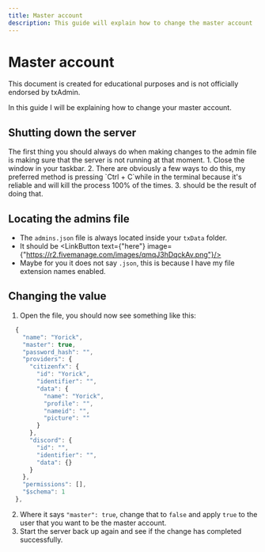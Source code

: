 ```yaml
---
title: Master account
description: This guide will explain how to change the master account
---
```



# Master account

<Callout>
This document is created for educational purposes and is not officially endorsed by txAdmin.
</Callout>

In this guide I will be explaining how to change your master account.

## Shutting down the server

<Callout>
The first thing you should always do when making changes to the admin file is making sure that the server is not running at that moment.
</Callout>

<Steps>
1. Close the <LinkButton text={"FXServer.exe"} image={"https://r2.fivemanage.com/images/e4MQZEzyaQ1t.png"}/> window in your taskbar.
2. There are obviously a few ways to do this, my preferred method is pressing `Ctrl + C`while in the terminal because it's reliable and will kill the process 100% of the times.
3. <LinkButton text={"this"} image={"https://r2.fivemanage.com/images/jbo6lsWrMYtk.png"}/> should be the result of doing that.

## Locating the admins file

- The `admins.json` file is always located inside your `txData` folder.
- It should be <LinkButton text={"here"} image={"https://r2.fivemanage.com/images/qmqJ3hDqckAv.png"}/>
- Maybe for you it does not say `.json`, this is because I have my file extension names enabled.

## Changing the value
1. Open the file, you should now see something like this:

```js
  {
    "name": "Yorick",
    "master": true,
    "password_hash": "",
    "providers": {
      "citizenfx": {
        "id": "Yorick",
        "identifier": "",
        "data": {
          "name": "Yorick",
          "profile": "",
          "nameid": "",
          "picture": ""
        }
      },
      "discord": {
        "id": "",
        "identifier": "",
        "data": {}
      }
    },
    "permissions": [],
    "$schema": 1
  },
```
2. Where it says `"master": true`, change that to `false` and apply `true` to the user that you want to be the master account.
3. Start the server back up again and see if the change has completed successfully.
</Steps>